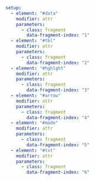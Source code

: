```yaml { .animate src="img/mode.svg"}
setup:
  - element: "#data"
    modifier: attr
    parameters:
      - class: fragment
        data-fragment-index: "1"
  - element: "#tbl"
    modifier: attr
    parameters:
      - class: fragment
        data-fragment-index: "2"
  - element: "#hghlght"
    modifier: attr
    parameters:
      - class: fragment
        data-fragment-index: "3"
  - element: "#arrow"
    modifier: attr
    parameters:
      - class: fragment
        data-fragment-index: "4"
  - element: "#mode"
    modifier: attr
    parameters:
      - class: fragment
        data-fragment-index: "5"
  - element: "#txt"
    modifier: attr
    parameters:
      - class: fragment
        data-fragment-index: "6"
```